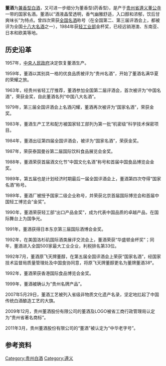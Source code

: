 {{unreferenced|time=2011-09-04T14:53:49+00:00}}
{{expand|time=2011-09-04T14:53:49+00:00}}
{{Infobox company
| name = 贵州董酒股份有限公司
| name_en = Guizhou Dongjiu Co.,Ltd.
| logo = Dongjiu Logo.png
| former_name = 遵义董酒股份有限公司
| type = 其他股份有限公司(非上市)
| trading_name = 
| other_name = 
| traded_as = 
| local_code_name = CN
| local_code = 91520000214781447N
| fate = 
| predecessor = 遵义董酒厂
| successor = 
| foundation = {{Start date|1994|10|10}}<br />{{CHN}}[[贵州省|贵州省]][[遵义市|遵义市]]
| defunct = <!-- {{End date|YYYY|MM|DD}} -->
| location = {{CHN}}[[贵州省|贵州省]][[遵义市|遵义市]][[汇川区|汇川区]][[董公寺镇|董公寺镇]]扬帆路198号
| locations = 
| area_served = 
| founder = 
| key_people = 
| industry = 酒、饮料和精制茶制造业
| products = 
| services = 
| revenue = 
| operating_income = 
| net_income = 
| aum = <!-- 僅適用於金融服務類公司。 -->
| assets = 
| equity = 
| owner = 
| num_employees = 
| num_employees_year = 
| parent = 
| divisions = 
| subsid = 
| homepage = {{URL|www.chinadongjiu.com}}
| slogan = 
| capital = 
| market_value = 
| P/E_ratio = 
| earnings_per_share = 
| net_asset_value = 
| accounting_period = 
| major_shareholder = 
| footnotes = 
}}
{{中国非物质文化遗产 
| 级别 = 国
|名称 = [[中国烧酒|蒸馏酒]]传统[[酿造|酿造]]技艺 
|子项 = 董酒酿制技艺
|图片 = 
|申报地区或单位 = [[贵州省|贵州省]][[遵义市|遵义市]][[汇川区|汇川区]]
|序号 = 927
|编号项目 = Ⅷ-144
|登录时间 = 2007年
|备注 = 第五批国家级非物质文化遗产代表性项目
|分类 = 传统技艺
|省区市 = 贵州省
}}
'''董酒'''为[[兼香型白酒|兼香型白酒]]，又可进一步细分为董香型(药香型)，是产于[[贵州省|贵州省]][[遵义|遵义]][[董公寺|董公寺]]一带的国家名酒。董酒以“酒液晶莹透明，香气幽雅舒适，入口醇和浓郁，饮后甘爽味长”为特点。曾四次荣获[[全国名酒|全国名酒]]称号（在全国第二、第三届评酒会上，都被评为全国[[十八大名酒|十八大名酒]]之一），1984年获[[轻工业部|轻工业部]]金杯奖，已经远销港澳、东南亚、日本和欧美等地。

== 历史沿革 ==
1957年，[[中央人民政府|中央人民政府]]决定恢复董酒生产。

1959年，董酒以其别具一格的优良品质被评为“贵州名酒”，开始了董酒名满华夏的荣耀之旅。

1963年，经贵州省轻工厅推荐，董酒参加全国第二届评酒会，首次被评为“中国名酒”，荣获金奖，自此董酒名列“中国八大名酒”。

1979年，第三届全国评酒会上名酒闪耀，董酒再次被评为“国家名酒”，荣获金奖。

1983年，董酒生产工艺和配方被国家轻工部列为第一批“机密级”科学技术保密项目。

1984年，董酒出征第四届全国评酒会，被评为“国家名酒”，荣获金奖。

1987年，荣获泰国曼谷第二届国际饮料食品展览会金奖。

1988年，董酒荣获首届酒文化节“中国文化名酒”称号和首届中国食品博览会金奖。

1989年，第五届也是计划经济时期最后一届全国评酒会上，董酒第四次夺得“国家名酒”称号。

1989年，董酒厂被授予国家二级企业称号，并荣获北京首届国际博览会和首届中国轻工博览会“金奖”。

1990年，董酒荣获轻工部“出口产品金奖”，成为代表中国品质的卓越产品，在国际舞台上为国争光。

1991年，董酒获得日本东京第三届国际酒博会金奖。

1992年，在美国洛杉矶国际酒类展评交流会上，董酒荣获“华盛顿金杯奖”；同年，董酒进入全国500家最大工业企业，利税排名第33位。

1992年7月，董酒原飞天牌董醇，在第五届全国评酒会上荣获“国家名酒”，经国家技术监督局质量管理处及中国食协同意，将原飞天牌董醇更名为董牌董酒38°。

1992年，董酒荣获香港国际食品博览会金奖。

1999年，董酒被确认为“贵州名牌产品”。

2007年5月29日，董酒工艺被列入省级非物质文化遗产名录，坚定地扛起了中国传统白酒酿造工艺的大旗。

2009年12月，贵州董酒股份有限公司的董酒及LOGO被省工商行政管理局认定为“贵州省著名商标”。

2011年3月，贵州董酒股份有限公司的“董酒”被认定为“中华老字号”。

== 参考资料 ==


{{Guizhou topics}}

[[Category:贵州白酒|Category:贵州白酒]]
[[Category:遵义|Category:遵义]]